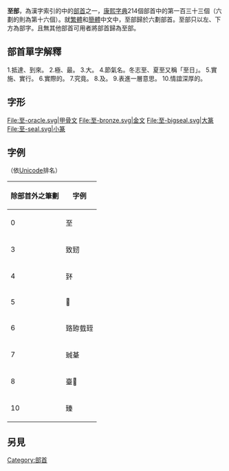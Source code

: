 {{Kangxi Radical Infobox|133|uni=81F3
|meaning=到達
|prev=自
|next=臼
|pny= zhì
|bopo= ㄓˋ
|gr= jyh
|wade= chih<sup>4</sup>
|jyutping= zi3
|yale= ji
|hi= し shi, いたる itaru
|kanji= 至偏 itaruhen
|hang= 이를 ireul
|hanja= 지 ji
}}

'''至部'''，為漢字索引的中的[[部首|部首]]之一，[[康熙字典|康熙字典]]214個部首中的第一百三十三個（六劃的則為第十六個）。就[[繁體|繁體]]和[[簡體|簡體]]中文中，至部歸於六劃部首。至部只以左、下方為部字。且無其他部首可用者將部首歸為至部。

== 部首單字解釋 ==

1.抵達、到來。
2.極、最。
3.大。
4.節氣名。冬志至、夏至又稱「至日」。
5.實施、實行。
6.實際的。
7.究竟。
8.及。
9.表進一層意思。
10.情誼深厚的。

== 字形 ==
<gallery>
File:至-oracle.svg|甲骨文
File:至-bronze.svg|金文
File:至-bigseal.svg|大篆
File:至-seal.svg|小篆
</gallery>

==字例==
（依[[Unicode|Unicode]]排名）
{| class="wikitable"
! 除部首外之筆劃!!字例
|----
| 0 ||至 
|----
| 3 || 致䑒
|----
| 4 || 𦤹 
|----
| 5 || 𦤾
|----
| 6 || 臵臶臷臸
|----
| 7 || 臹䑓
|----
| 8 || 臺𦥃
|----
| 10 || 臻
|}

==另見==
{{wiktionary|至}}

{{康熙部首}}
{{简体中文部首}}

[[Category:部首|Category:部首]]